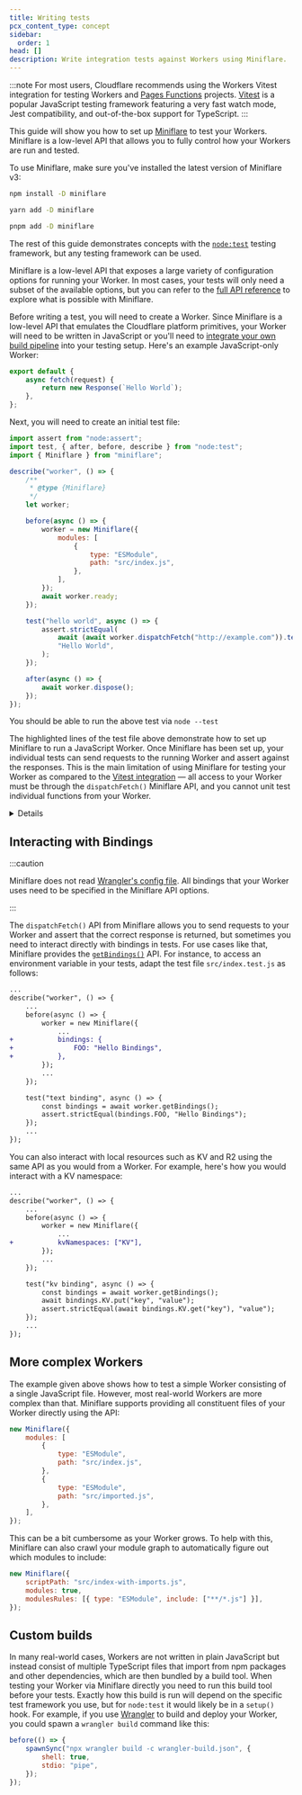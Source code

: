 ```yaml
---
title: Writing tests
pcx_content_type: concept
sidebar:
  order: 1
head: []
description: Write integration tests against Workers using Miniflare.
---
```


:::note
For most users, Cloudflare recommends using the Workers Vitest integration for testing Workers and [Pages Functions](/pages/functions/) projects. [Vitest](https://vitest.dev/) is a popular JavaScript testing framework featuring a very fast watch mode, Jest compatibility, and out-of-the-box support for TypeScript.
:::



This guide will show you how to set up [Miniflare](/workers/testing/miniflare) to test your Workers. Miniflare is a low-level API that allows you to fully control how your Workers are run and tested.

To use Miniflare, make sure you've installed the latest version of Miniflare v3:

<Tabs> <TabItem label="npm">

```sh
npm install -D miniflare
```

</TabItem> <TabItem label="yarn">

```sh
yarn add -D miniflare
```

</TabItem> <TabItem label="pnpm">

```sh
pnpm add -D miniflare
```

</TabItem> </Tabs>

The rest of this guide demonstrates concepts with the [`node:test`](https://nodejs.org/api/test.html) testing framework, but any testing framework can be used.

Miniflare is a low-level API that exposes a large variety of configuration options for running your Worker. In most cases, your tests will only need a subset of the available options, but you can refer to the [full API reference](/workers/testing/miniflare/get-started/#reference) to explore what is possible with Miniflare.

Before writing a test, you will need to create a Worker. Since Miniflare is a low-level API that emulates the Cloudflare platform primitives, your Worker will need to be written in JavaScript or you'll need to [integrate your own build pipeline](#custom-builds) into your testing setup. Here's an example JavaScript-only Worker:

```js title="src/index.js"
export default {
	async fetch(request) {
		return new Response(`Hello World`);
	},
};
```

Next, you will need to create an initial test file:

```js {12,13,14,15,16,17,18,19} title="src/index.test.js"
import assert from "node:assert";
import test, { after, before, describe } from "node:test";
import { Miniflare } from "miniflare";

describe("worker", () => {
	/**
	 * @type {Miniflare}
	 */
	let worker;

	before(async () => {
		worker = new Miniflare({
			modules: [
				{
					type: "ESModule",
					path: "src/index.js",
				},
			],
		});
		await worker.ready;
	});

	test("hello world", async () => {
		assert.strictEqual(
			await (await worker.dispatchFetch("http://example.com")).text(),
			"Hello World",
		);
	});

	after(async () => {
		await worker.dispose();
	});
});
```

You should be able to run the above test via `node --test`

The highlighted lines of the test file above demonstrate how to set up Miniflare to run a JavaScript Worker. Once Miniflare has been set up, your individual tests can send requests to the running Worker and assert against the responses. This is the main limitation of using Miniflare for testing your Worker as compared to the [Vitest integration](/workers/testing/vitest-integration/) — all access to your Worker must be through the `dispatchFetch()` Miniflare API, and you cannot unit test individual functions from your Worker.

<Details header="What runtime are tests running in?">
	When using the [Vitest integration](/workers/testing/vitest-integration/),
	your entire test suite runs in
	[`workerd`](https://github.com/cloudflare/workerd), which is why it is possible
	to unit test individual functions. By contrast, when using a different testing
	framework to run tests via Miniflare, only your Worker itself is running in
	[`workerd`](https://github.com/cloudflare/workerd) — your test files run in
	Node.js. This means that importing functions from your Worker into your test
	files might exhibit different behaviour than you'd see at runtime if the
	functions rely on `workerd`-specific behaviour.
</Details>

## Interacting with Bindings

:::caution

Miniflare does not read [Wrangler's config file](/workers/wrangler/configuration). All bindings that your Worker uses need to be specified in the Miniflare API options.

:::

The `dispatchFetch()` API from Miniflare allows you to send requests to your Worker and assert that the correct response is returned, but sometimes you need to interact directly with bindings in tests. For use cases like that, Miniflare provides the [`getBindings()`](/workers/testing/miniflare/get-started/#reference) API. For instance, to access an environment variable in your tests, adapt the test file `src/index.test.js` as follows:

```diff lang="js" title="src/index.test.js"
...
describe("worker", () => {
	...
	before(async () => {
		worker = new Miniflare({
			...
+			bindings: {
+				FOO: "Hello Bindings",
+			},
		});
		...
	});

	test("text binding", async () => {
		const bindings = await worker.getBindings();
		assert.strictEqual(bindings.FOO, "Hello Bindings");
	});
	...
});
```

You can also interact with local resources such as KV and R2 using the same API as you would from a Worker. For example, here's how you would interact with a KV namespace:

```diff lang="js" title="src/index.test.js"
...
describe("worker", () => {
	...
	before(async () => {
		worker = new Miniflare({
			...
+			kvNamespaces: ["KV"],
		});
		...
	});

	test("kv binding", async () => {
		const bindings = await worker.getBindings();
		await bindings.KV.put("key", "value");
		assert.strictEqual(await bindings.KV.get("key"), "value");
	});
	...
});
```

## More complex Workers

The example given above shows how to test a simple Worker consisting of a single JavaScript file. However, most real-world Workers are more complex than that. Miniflare supports providing all constituent files of your Worker directly using the API:

```js
new Miniflare({
	modules: [
		{
			type: "ESModule",
			path: "src/index.js",
		},
		{
			type: "ESModule",
			path: "src/imported.js",
		},
	],
});
```

This can be a bit cumbersome as your Worker grows. To help with this, Miniflare can also crawl your module graph to automatically figure out which modules to include:

```js
new Miniflare({
	scriptPath: "src/index-with-imports.js",
	modules: true,
	modulesRules: [{ type: "ESModule", include: ["**/*.js"] }],
});
```

## Custom builds

In many real-world cases, Workers are not written in plain JavaScript but instead consist of multiple TypeScript files that import from npm packages and other dependencies, which are then bundled by a build tool. When testing your Worker via Miniflare directly you need to run this build tool before your tests. Exactly how this build is run will depend on the specific test framework you use, but for `node:test` it would likely be in a `setup()` hook. For example, if you use [Wrangler](/workers/wrangler/) to build and deploy your Worker, you could spawn a `wrangler build` command like this:

```js
before(() => {
	spawnSync("npx wrangler build -c wrangler-build.json", {
		shell: true,
		stdio: "pipe",
	});
});
```
